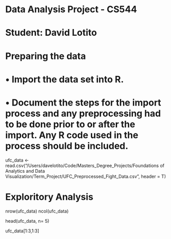 # Data Analysis Project - CS544
# Student: David Lotito

# Preparing the data
# • Import the data set into R.
# • Document the steps for the import process and any preprocessing had to be done prior to or after the import. Any R code used in the process should be included.

ufc_data <- read.csv("/Users/davelotito/Code/Masters_Degree_Projects/Foundations of Analytics and Data Visualization/Term_Project/UFC_Preprocessed_Fight_Data.csv", header = T)

# Exploritory Analysis

nrow(ufc_data)
ncol(ufc_data)

head(ufc_data, n= 5)

ufc_data[1:3,1:3]





